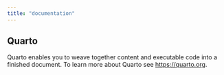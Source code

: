 ```yaml
---
title: "documentation"
---
```


## Quarto

Quarto enables you to weave together content and executable code into a finished document. To learn more about Quarto see <https://quarto.org>.
